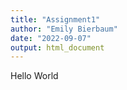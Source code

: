```yaml
---
title: "Assignment1"
author: "Emily Bierbaum"
date: "2022-09-07"
output: html_document
---
```

Hello World